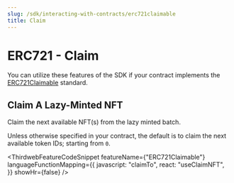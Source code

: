 ```yaml
---
slug: /sdk/interacting-with-contracts/erc721claimable
title: Claim
---
```



# ERC721 - Claim

You can utilize these features of the SDK if your contract implements the [ERC721Claimable](/contractkit/interfaces/erc721claimable) standard.

<div className="row" style={{ marginBottom: 24 }}>
  <div className="col col--12" style={{ marginTop: 8 }}>
    <QuickstartCard
      name="Learn how to implement ERC721Claimable in your smart contract"
      link={"/contractkit/interfaces/erc721claimable"}
      image="/assets/icons/general.png"
    />
  </div>
</div>

## Claim A Lazy-Minted NFT

Claim the next available NFT(s) from the lazy minted batch.

Unless otherwise specified in your contract, the default is to claim the next available token IDs; starting from `0`.

<ThirdwebFeatureCodeSnippet
  featureName={"ERC721Claimable"}
  languageFunctionMapping={{
    javascript: "claimTo",
    react: "useClaimNFT",
  }}
  showHr={false}
/>
